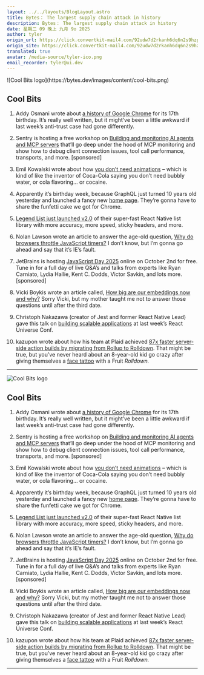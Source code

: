 ```yaml
---
layout: ../../layouts/BlogLayout.astro
title: Bytes： The largest supply chain attack in history
description: Bytes： The largest supply chain attack in history
date: 星期二 09 晚上 九月 9o 2025
author: tyler
origin_url: https://click.convertkit-mail4.com/92udw7d2rkanh6dq6n2s9hzpl8333hwhgx86/8ghqh3uol0qwv7hk/aHR0cHM6Ly9ieXRlcy5kZXYvYXJjaGl2ZXMvNDIy
origin_site: https://click.convertkit-mail4.com/92udw7d2rkanh6dq6n2s9hzpl8333hwhgx86/8ghqh3uol0qwv7hk/aHR0cHM6Ly9ieXRlcy5kZXYvYXJjaGl2ZXMvNDIy
translated: true
avatar: /media-source/tyler-ico.png
email_recorder: tyler@ui.dev
---
```



<Reference client:only="react" title="Bytes： The largest supply chain attack in history" url="https://click.convertkit-mail4.com/92udw7d2rkanh6dq6n2s9hzpl8333hwhgx86/8ghqh3uol0qwv7hk/aHR0cHM6Ly9ieXRlcy5kZXYvYXJjaGl2ZXMvNDIy" />

<Detail client:only="react">
	![Cool Bits logo](https://bytes.dev/images/content/cool-bits.png)

## Cool Bits

1.  Addy Osmani wrote about [a history of Google Chrome](https://click.convertkit-mail4.com/92udw7d2rkanh6dq6n2s9hzpl8333hwhgx86/25h2h9u32v4lpdi3/aHR0cHM6Ly9hZGR5b3NtYW5pLmNvbS9ibG9nL2Nocm9tZS0xN3RoLw==) for its 17th birthday. It’s really well written, but it might’ve been a little awkward if last week’s anti-trust case had gone differently.
    
2.  Sentry is hosting a free workshop on [Building and monitoring AI agents and MCP servers](https://click.convertkit-mail4.com/92udw7d2rkanh6dq6n2s9hzpl8333hwhgx86/qvh8h8udr7oemqul/aHR0cHM6Ly9sdW1hLmNvbS9jY3J4N2phZQ==) that’ll go deep under the hood of MCP monitoring and show how to debug client connection issues, tool call performance, transports, and more. \[sponsored\]
    
3.  Emil Kowalski wrote about how [you don’t need animations](https://click.convertkit-mail4.com/92udw7d2rkanh6dq6n2s9hzpl8333hwhgx86/g3hnhwum3d6g8ghr/aHR0cHM6Ly9lbWlsa293YWwuc2tpL3VpL3lvdS1kb250LW5lZWQtYW5pbWF0aW9ucw==) – which is kind of like the inventor of Coca-Cola saying you don’t need bubbly water, or cola flavoring… or cocaine.
    
4.  Apparently it’s birthday week, because GraphQL just turned 10 years old yesterday and launched a fancy new [home page](https://click.convertkit-mail4.com/92udw7d2rkanh6dq6n2s9hzpl8333hwhgx86/9qhzhdudpqz4v0f9/aHR0cHM6Ly9ncmFwaHFsLm9yZy8=). They’re gonna have to share the funfetti cake we got for Chrome.
    
5.  [Legend List just launched v2.0](https://click.convertkit-mail4.com/92udw7d2rkanh6dq6n2s9hzpl8333hwhgx86/3ohphdu37o4x5msr/aHR0cHM6Ly93d3cubGVnZW5kYXBwLmNvbS9vcGVuLXNvdXJjZS9saXN0L2FwaS9nZXR0aW5nc3RhcnRlZC8=) of their super-fast React Native list library with more accuracy, more speed, sticky headers, and more.
    
6.  Nolan Lawson wrote an article to answer the age-old question, [Why do browsers throttle JavaScript timers?](https://click.convertkit-mail4.com/92udw7d2rkanh6dq6n2s9hzpl8333hwhgx86/n2hohquv386290b6/aHR0cHM6Ly9ub2xhbmxhd3Nvbi5jb20vMjAyNS8wOC8zMS93aHktZG8tYnJvd3NlcnMtdGhyb3R0bGUtamF2YXNjcmlwdC10aW1lcnMv) I don’t know, but I’m gonna go ahead and say that it’s IE’s fault.
    
7.  JetBrains is hosting [JavaScript Day 2025](https://click.convertkit-mail4.com/92udw7d2rkanh6dq6n2s9hzpl8333hwhgx86/48hvh7umr56wdetx/aHR0cHM6Ly9scC5qZXRicmFpbnMuY29tL2phdmFzY3JpcHQtZGF5LTIwMjUvP3V0bV9jYW1wYWlnbj1qc193ZWVrbHlfamF2YXNjcmlwdF9kYXlfMjAyNSZ1dG1fbWVkaXVtPWNwYyZ1dG1fc291cmNlPWJ5dGVzX25ld3NsZXR0ZXI=) online on October 2nd for free. Tune in for a full day of live Q&A’s and talks from experts like Ryan Carniato, Lydia Hallie, Kent C. Dodds, Victor Savkin, and lots more. \[sponsored\]
    
8.  Vicki Boykis wrote an article called, [How big are our embeddings now and why?](https://click.convertkit-mail4.com/92udw7d2rkanh6dq6n2s9hzpl8333hwhgx86/wnh2h6uqw5xm22t7/aHR0cHM6Ly92aWNraWJveWtpcy5jb20vMjAyNS8wOS8wMS9ob3ctYmlnLWFyZS1vdXItZW1iZWRkaW5ncy1ub3ctYW5kLXdoeS8=) Sorry Vicki, but my mother taught me not to answer those questions until after the third date.
    
9.  Christoph Nakazawa (creator of Jest and former React Native Lead) gave this talk on [building scalable applications](https://click.convertkit-mail4.com/92udw7d2rkanh6dq6n2s9hzpl8333hwhgx86/reh8h9um02wklgs2/aHR0cHM6Ly93d3cueW91dHViZS5jb20vd2F0Y2g_dD0zNnMmdj1yeFBURWtvOEo3Yw==) at last week’s React Universe Conf.
    
10.  kazupon wrote about how his team at Plaid achieved [87x faster server-side action builds by migrating from Rollup to Rolldown](https://click.convertkit-mail4.com/92udw7d2rkanh6dq6n2s9hzpl8333hwhgx86/08hwhgu2dogn6lal/aHR0cHM6Ly90ZWNoLnBsYWlkLmNvLmpwL3BlcmYtc2VydmVyLWJ1aWxk). That might be true, but you’ve never heard about an 8-year-old kid go crazy after giving themselves a [face tattoo](https://click.convertkit-mail4.com/92udw7d2rkanh6dq6n2s9hzpl8333hwhgx86/8ghqh3uol0qw67sk/aHR0cHM6Ly93d3cueW91dHViZS5jb20vd2F0Y2g_dj04emVjNTM1TVZaVQ==) with a Fruit _Rolldown._
    

* * *


</Detail>

![Cool Bits logo](https://bytes.dev/images/content/cool-bits.png)

## Cool Bits

1. Addy Osmani wrote about [a history of Google Chrome](https://click.convertkit-mail4.com/92udw7d2rkanh6dq6n2s9hzpl8333hwhgx86/25h2h9u32v4lpdi3/aHR0cHM6Ly9hZGR5b3NtYW5pLmNvbS9ibG9nL2Nocm9tZS0xN3RoLw==) for its 17th birthday. It’s really well written, but it might’ve been a little awkward if last week’s anti-trust case had gone differently.

2. Sentry is hosting a free workshop on [Building and monitoring AI agents and MCP servers](https://click.convertkit-mail4.com/92udw7d2rkanh6dq6n2s9hzpl8333hwhgx86/qvh8h8udr7oemqul/aHR0cHM6Ly9sdW1hLmNvbS9jY3J4N2phZQ==) that’ll go deep under the hood of MCP monitoring and show how to debug client connection issues, tool call performance, transports, and more. \[sponsored]

3. Emil Kowalski wrote about how [you don’t need animations](https://click.convertkit-mail4.com/92udw7d2rkanh6dq6n2s9hzpl8333hwhgx86/g3hnhwum3d6g8ghr/aHR0cHM6Ly9lbWlsa293YWwuc2tpL3VpL3lvdS1kb250LW5lZWQtYW5pbWF0aW9ucw==) – which is kind of like the inventor of Coca-Cola saying you don’t need bubbly water, or cola flavoring… or cocaine.

4. Apparently it’s birthday week, because GraphQL just turned 10 years old yesterday and launched a fancy new [home page](https://click.convertkit-mail4.com/92udw7d2rkanh6dq6n2s9hzpl8333hwhgx86/9qhzhdudpqz4v0f9/aHR0cHM6Ly9ncmFwaHFsLm9yZy8=). They’re gonna have to share the funfetti cake we got for Chrome.

5. [Legend List just launched v2.0](https://click.convertkit-mail4.com/92udw7d2rkanh6dq6n2s9hzpl8333hwhgx86/3ohphdu37o4x5msr/aHR0cHM6Ly93d3cubGVnZW5kYXBwLmNvbS9vcGVuLXNvdXJjZS9saXN0L2FwaS9nZXR0aW5nc3RhcnRlZC8=) of their super-fast React Native list library with more accuracy, more speed, sticky headers, and more.

6. Nolan Lawson wrote an article to answer the age-old question, [Why do browsers throttle JavaScript timers?](https://click.convertkit-mail4.com/92udw7d2rkanh6dq6n2s9hzpl8333hwhgx86/n2hohquv386290b6/aHR0cHM6Ly9ub2xhbmxhd3Nvbi5jb20vMjAyNS8wOC8zMS93aHktZG8tYnJvd3NlcnMtdGhyb3R0bGUtamF2YXNjcmlwdC10aW1lcnMv) I don’t know, but I’m gonna go ahead and say that it’s IE’s fault.

7. JetBrains is hosting [JavaScript Day 2025](https://click.convertkit-mail4.com/92udw7d2rkanh6dq6n2s9hzpl8333hwhgx86/48hvh7umr56wdetx/aHR0cHM6Ly9scC5qZXRicmFpbnMuY29tL2phdmFzY3JpcHQtZGF5LTIwMjUvP3V0bV9jYW1wYWlnbj1qc193ZWVrbHlfamF2YXNjcmlwdF9kYXlfMjAyNSZ1dG1fbWVkaXVtPWNwYyZ1dG1fc291cmNlPWJ5dGVzX25ld3NsZXR0ZXI=) online on October 2nd for free. Tune in for a full day of live Q\&A’s and talks from experts like Ryan Carniato, Lydia Hallie, Kent C. Dodds, Victor Savkin, and lots more. \[sponsored]

8. Vicki Boykis wrote an article called, [How big are our embeddings now and why?](https://click.convertkit-mail4.com/92udw7d2rkanh6dq6n2s9hzpl8333hwhgx86/wnh2h6uqw5xm22t7/aHR0cHM6Ly92aWNraWJveWtpcy5jb20vMjAyNS8wOS8wMS9ob3ctYmlnLWFyZS1vdXItZW1iZWRkaW5ncy1ub3ctYW5kLXdoeS8=) Sorry Vicki, but my mother taught me not to answer those questions until after the third date.

9. Christoph Nakazawa (creator of Jest and former React Native Lead) gave this talk on [building scalable applications](https://click.convertkit-mail4.com/92udw7d2rkanh6dq6n2s9hzpl8333hwhgx86/reh8h9um02wklgs2/aHR0cHM6Ly93d3cueW91dHViZS5jb20vd2F0Y2g_dD0zNnMmdj1yeFBURWtvOEo3Yw==) at last week’s React Universe Conf.

10. kazupon wrote about how his team at Plaid achieved [87x faster server-side action builds by migrating from Rollup to Rolldown](https://click.convertkit-mail4.com/92udw7d2rkanh6dq6n2s9hzpl8333hwhgx86/08hwhgu2dogn6lal/aHR0cHM6Ly90ZWNoLnBsYWlkLmNvLmpwL3BlcmYtc2VydmVyLWJ1aWxk). That might be true, but you’ve never heard about an 8-year-old kid go crazy after giving themselves a [face tattoo](https://click.convertkit-mail4.com/92udw7d2rkanh6dq6n2s9hzpl8333hwhgx86/8ghqh3uol0qw67sk/aHR0cHM6Ly93d3cueW91dHViZS5jb20vd2F0Y2g_dj04emVjNTM1TVZaVQ==) with a Fruit *Rolldown.*

***


